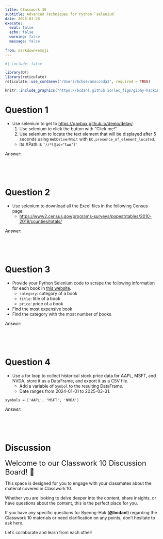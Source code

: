 ```yaml
---
title: Classwork 10
subtitle: Advanced Techniques for Python `selenium`
date: 2025-03-28
execute: 
  eval: false
  echo: false
  warning: false
  message: false
  
from: markdown+emoji
---
```

```r
#| include: false

library(DT)
library(reticulate)
reticulate::use_condaenv("/Users/bchoe/anaconda3", required = TRUE)
```



```r
knitr::include_graphics("https://bcdanl.github.io/lec_figs/giphy-hacking-start.gif")
```


# Question 1
- Use selenium to get to [https://qavbox.github.io/demo/delay/](https://qavbox.github.io/demo/delay/){target="_blank"}.
  1. Use selenium to click the button with "Click me!"
  2. Use selenium to locate the text element that will be displayed after 5 seconds using `WebDriverWait` with `EC.presence_of_element_located`.
    - Its XPath is `'//*[@id="two"]'`

*Answer*:
```python

```

<br><br>

# Question 2
- Use selenium to download all the Excel files in the following Census page:
  - [https://www2.census.gov/programs-surveys/popest/tables/2010-2019/counties/totals/](https://www2.census.gov/programs-surveys/popest/tables/2010-2019/counties/totals/){target="_blank"}

*Answer*:
```python

```

<br><br>

# Question 3

- Provide your Python Selenium code to scrape the following information for each book in [this website](http://books.toscrape.com){target="_blank"}.
  - `category`: category of a book
  - `title`: title of a book
  - `price`: price of a book
  
- Find the most expensive book
- Find the category with the most number of books.

*Answer*:
```python

```

<br><br>

# Question 4
- Use a for loop to collect historical stock price data for AAPL, MSFT, and NVDA, store it as a DataFrame, and export it as a CSV file.
  - Add a variable of `Symbol` to the resulting DataFrame.
  - Date ranges from 2024-01-01 to 2025-03-31.

```.python
symbols = ['AAPL', 'MSFT', 'NVDA']
```

*Answer*:
```python

```


<br><br>



# Discussion

<font size = "5">Welcome to our Classwork 10 Discussion Board! 👋 </font>


This space is designed for you to engage with your classmates about the material covered in Classwork 10.

Whether you are looking to delve deeper into the content, share insights, or have questions about the content, this is the perfect place for you.

If you have any specific questions for Byeong-Hak (**@bcdanl**) regarding the Classwork 10 materials or need clarification on any points, don't hesitate to ask here. 

Let's collaborate and learn from each other!

